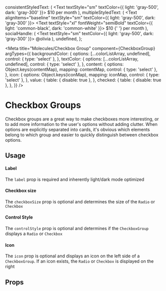 




  consistentStyledText: (
    <Text textStyle="sm" textColor={{ light: 'gray-500', dark: 'gray-300' }}>
      $10 per month
    </Text>
  ),
  multipleStyledText: (
    <Text alignItems="baseline" textStyle="sm" textColor={{ light: 'gray-500', dark: 'gray-300' }}>
      <Text textStyle="xl" fontWeight="semiBold" textColor={{ light: 'common-black', dark: 'common-white' }}>
        $10
      </Text>{' '}
      per month
    </Text>
  ),
  socialHandle: (
    <Text textStyle="sm" textColor={{ light: 'gray-500', dark: 'gray-300' }}>
      @olivia
    </Text>
  ),
  undefined,
};

<Meta
  title="Molecules/Checkbox Group"
  component={CheckboxGroup}
  argTypes={{
    backgroundColor: {
      options: [...colorListArray, undefined],
      control: { type: 'select' },
    },
    textColor: {
      options: [...colorListArray, undefined],
      control: { type: 'select' },
    },
    content: {
      options: Object.keys(contentMap),
      mapping: contentMap,
      control: { type: 'select' },
    },
    icon: {
      options: Object.keys(iconMap),
      mapping: iconMap,
      control: { type: 'select' },
    },
    value: {
      table: { disable: true },
    },
    checked: {
      table: { disable: true },
    },
  }}
/>

# Checkbox Groups

Checkbox groups are a great way to make checkboxes more interesting, or to add more information to the user's options
without adding clutter. When options are explicitly separated into cards, it's obvious which elements belong to which
group and easier to quickly distinguish between checkbox options.

## Usage

#### Label

The `label` prop is required and inherently light/dark mode optimized

#### Checkbox size

The `checkboxSize` prop is optional and determines the size of the `Radio` or `Checkbox`

#### Control Style

The `controlStyle` prop is optional and determines if the `CheckboxGroup` displays a `Radio` or `Checkbox`

#### Icon

The `icon` prop is optional and displays an icon on the left side of a `CheckboxGroup`. If an icon exists, the `Radio`
or `Checkbox` is displayed on the right

<Canvas>
  <Story name="Checkbox Group" story={stories.checkboxGroup} />
</Canvas>

## Props

<ArgsTable story="Checkbox Group" />
